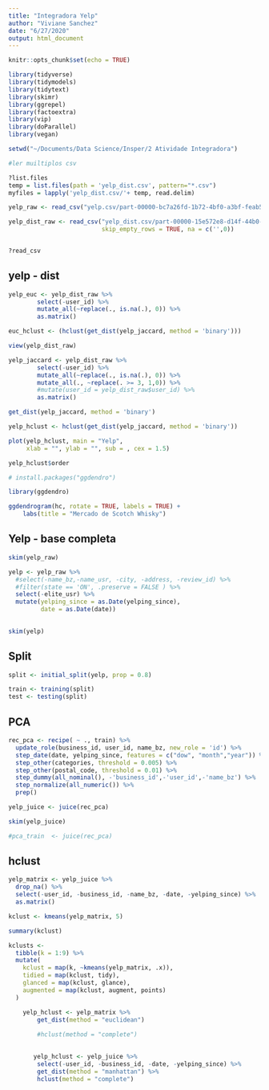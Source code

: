 ```yaml
---
title: "Integradora Yelp"
author: "Viviane Sanchez"
date: "6/27/2020"
output: html_document
---
```


```r
knitr::opts_chunk$set(echo = TRUE)
```

```r

library(tidyverse)
library(tidymodels)
library(tidytext)
library(skimr)
library(ggrepel)
library(factoextra)
library(vip)
library(doParallel)
library(vegan)

setwd("~/Documents/Data Science/Insper/2 Atividade Integradora")

```


```r
#ler muiltiplos csv

?list.files
temp = list.files(path = 'yelp_dist.csv', pattern="*.csv")
myfiles = lapply('yelp_dist.csv/'+ temp, read.delim)

```



```r

yelp_raw <- read_csv("yelp.csv/part-00000-bc7a26fd-1b72-4bf0-a3bf-feab5febdaae-c000.csv")

yelp_dist_raw <- read_csv("yelp_dist.csv/part-00000-15e572e8-d14f-44b0-8859-5e3cfa796b43-c000.csv", 
                          skip_empty_rows = TRUE, na = c('',0))


?read_csv

```


## yelp - dist

```r


yelp_euc <- yelp_dist_raw %>%
        select(-user_id) %>% 
        mutate_all(~replace(., is.na(.), 0)) %>% 
        as.matrix()

euc_hclust <- (hclust(get_dist(yelp_jaccard, method = 'binary')))

view(yelp_dist_raw)

yelp_jaccard <- yelp_dist_raw %>%
        select(-user_id) %>% 
        mutate_all(~replace(., is.na(.), 0)) %>% 
        mutate_all(., ~replace(. >= 3, 1,0)) %>% 
        #mutate(user_id = yelp_dist_raw$user_id) %>% 
        as.matrix()

get_dist(yelp_jaccard, method = 'binary')

yelp_hclust <- hclust(get_dist(yelp_jaccard, method = 'binary'))

```



```r

plot(yelp_hclust, main = "Yelp",
     xlab = "", ylab = "", sub = , cex = 1.5)

yelp_hclust$order

# install.packages("ggdendro")

library(ggdendro)

ggdendrogram(hc, rotate = TRUE, labels = TRUE) +
    labs(title = "Mercado de Scotch Whisky")


```


## Yelp - base completa

```r

skim(yelp_raw)

yelp <- yelp_raw %>% 
  #select(-name_bz,-name_usr, -city, -address, -review_id) %>% 
  #filter(state == 'ON', .preserve = FALSE ) %>% 
  select(-elite_usr) %>% 
  mutate(yelping_since = as.Date(yelping_since),
         date = as.Date(date))
  

skim(yelp)

```


## Split

```r

split <- initial_split(yelp, prop = 0.8)

train <- training(split)
test <- testing(split)

```


## PCA

```r

rec_pca <- recipe( ~ ., train) %>% 
  update_role(business_id, user_id, name_bz, new_role = 'id') %>% 
  step_date(date, yelping_since, features = c("dow", "month","year")) %>% 
  step_other(categories, threshold = 0.005) %>% 
  step_other(postal_code, threshold = 0.01) %>% 
  step_dummy(all_nominal(), -'business_id',-'user_id',-'name_bz') %>%
  step_normalize(all_numeric()) %>% 
  prep()

yelp_juice <- juice(rec_pca)

skim(yelp_juice)

#pca_train  <- juice(rec_pca) 

```


## hclust


```r

yelp_matrix <- yelp_juice %>% 
  drop_na() %>% 
  select(-user_id, -business_id, -name_bz, -date, -yelping_since) %>% 
  as.matrix()

kclust <- kmeans(yelp_matrix, 5)

summary(kclust)

kclusts <- 
  tibble(k = 1:9) %>%
  mutate(
    kclust = map(k, ~kmeans(yelp_matrix, .x)),
    tidied = map(kclust, tidy),
    glanced = map(kclust, glance),
    augmented = map(kclust, augment, points)
  )

```


```r

    yelp_hclust <- yelp_matrix %>%
        get_dist(method = "euclidean")
    
        #hclust(method = "complete")

    
       yelp_hclust <- yelp_juice %>%
        select(-user_id, -business_id, -date, -yelping_since) %>% 
        get_dist(method = "manhattan") %>%  
        hclust(method = "complete")


```




